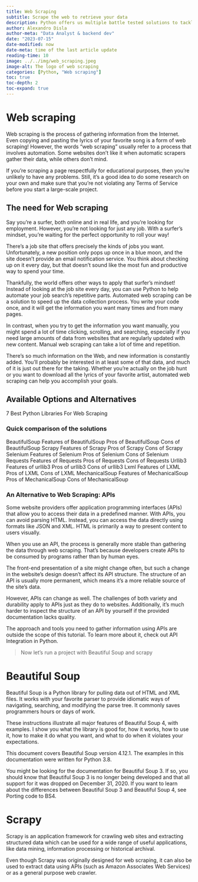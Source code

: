 ```yaml
---
title: Web Scraping
subtitle: Scrape the web to retrieve your data
description: Python offers us multiple battle tested solutions to tackle this problem properly.
author: Alexandro Disla
author-meta: "Data Analyst & backend dev"
date: "2023-07-15"
date-modified: now
date-meta: time of the last article update
reading-time: 10
image: ../../img/web_scraping.jpeg
image-alt: The logo of web scraping
categories: [Python, "Web scraping"]
toc: true
toc-depth: 2
toc-expand: true
---
```


# Web scraping

Web scraping is the process of gathering information from the Internet. Even copying and pasting the lyrics of your favorite song is a form of web scraping! However, the words “web scraping” usually refer to a process that involves automation. Some websites don’t like it when automatic scrapers gather their data, while others don’t mind.

If you’re scraping a page respectfully for educational purposes, then you’re unlikely to have any problems. Still, it’s a good idea to do some research on your own and make sure that you’re not violating any Terms of Service before you start a large-scale project.

## The need for Web scraping

Say you’re a surfer, both online and in real life, and you’re looking for employment. However, you’re not looking for just any job. With a surfer’s mindset, you’re waiting for the perfect opportunity to roll your way!

There’s a job site that offers precisely the kinds of jobs you want. Unfortunately, a new position only pops up once in a blue moon, and the site doesn’t provide an email notification service. You think about checking up on it every day, but that doesn’t sound like the most fun and productive way to spend your time.

Thankfully, the world offers other ways to apply that surfer’s mindset! Instead of looking at the job site every day, you can use Python to help automate your job search’s repetitive parts. Automated web scraping can be a solution to speed up the data collection process. You write your code once, and it will get the information you want many times and from many pages.

In contrast, when you try to get the information you want manually, you might spend a lot of time clicking, scrolling, and searching, especially if you need large amounts of data from websites that are regularly updated with new content. Manual web scraping can take a lot of time and repetition.

There’s so much information on the Web, and new information is constantly added. You’ll probably be interested in at least some of that data, and much of it is just out there for the taking. Whether you’re actually on the job hunt or you want to download all the lyrics of your favorite artist, automated web scraping can help you accomplish your goals.

## Available Options and Alternatives

7 Best Python Libraries For Web Scraping

### Quick comparison of the solutions

BeautifulSoup
Features of BeautifulSoup
Pros of BeautifulSoup
Cons of BeautifulSoup
Scrapy
Features of Scrapy
Pros of Scrapy
Cons of Scrapy
Selenium
Features of Selenium
Pros of Selenium
Cons of Selenium
Requests
Features of Requests
Pros of Requests
Cons of Requests
Urllib3
Features of urllib3
Pros of urllib3
Cons of urllib3
Lxml
Features of LXML
Pros of LXML
Cons of LXML
MechanicalSoup
Features of MechanicalSoup
Pros of MechanicalSoup
Cons of MechanicalSoup

### An Alternative to Web Scraping: APIs
Some website providers offer application programming interfaces (APIs) that allow you to access their data in a predefined manner. With APIs, you can avoid parsing HTML. Instead, you can access the data directly using formats like JSON and XML. HTML is primarily a way to present content to users visually.

When you use an API, the process is generally more stable than gathering the data through web scraping. That’s because developers create APIs to be consumed by programs rather than by human eyes.

The front-end presentation of a site might change often, but such a change in the website’s design doesn’t affect its API structure. The structure of an API is usually more permanent, which means it’s a more reliable source of the site’s data.

However, APIs can change as well. The challenges of both variety and durability apply to APIs just as they do to websites. Additionally, it’s much harder to inspect the structure of an API by yourself if the provided documentation lacks quality.

The approach and tools you need to gather information using APIs are outside the scope of this tutorial. To learn more about it, check out API Integration in Python.


> Now let's run a project with Beautiful Soup and scrapy

# Beautiful Soup

Beautiful Soup is a Python library for pulling data out of HTML and XML files. It works with your favorite parser to provide idiomatic ways of navigating, searching, and modifying the parse tree. It commonly saves programmers hours or days of work.

These instructions illustrate all major features of Beautiful Soup 4, with examples. I show you what the library is good for, how it works, how to use it, how to make it do what you want, and what to do when it violates your expectations.

This document covers Beautiful Soup version 4.12.1. The examples in this documentation were written for Python 3.8.

You might be looking for the documentation for Beautiful Soup 3. If so, you should know that Beautiful Soup 3 is no longer being developed and that all support for it was dropped on December 31, 2020. If you want to learn about the differences between Beautiful Soup 3 and Beautiful Soup 4, see Porting code to BS4.

# Scrapy

Scrapy is an application framework for crawling web sites and extracting structured data which can be used for a wide range of useful applications, like data mining, information processing or historical archival.

Even though Scrapy was originally designed for web scraping, it can also be used to extract data using APIs (such as Amazon Associates Web Services) or as a general purpose web crawler.
